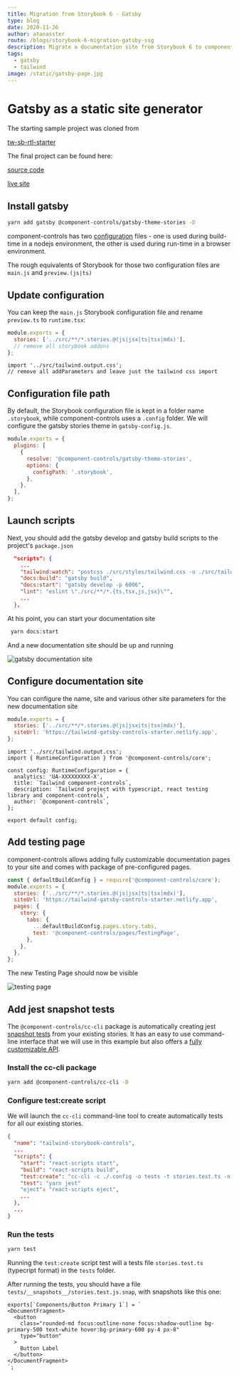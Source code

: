 ```yaml
---
title: Migration from Storybook 6 - Gatsby
type: blog
date: 2020-11-26
author: atanasster
route: /blogs/storybook-6-migration-gatsby-ssg
description: Migrate a documentation site from Storybook 6 to component-controls using Gatsby as the static site generator.
tags:
  - gatsby
  - tailwind
image: /static/gatsby-page.jpg
---
```



# Gatsby as a static site generator

The starting sample project was cloned from

[tw-sb-rtl-starter](https://github.com/ssengalanto/tw-sb-rtl-starter)

The final project can be found here:

[source code](https://github.com/ccontrols/tailwind-gatsby-controls-starter)

[live site](https://tailwind-gatsby-controls-starter.netlify.app/docs/components-button--primary)

## Install gatsby

```sh
yarn add gatsby @component-controls/gatsby-theme-stories -D
```

component-controls has two [configuration](/configuration/overview/) files - one is used during build-time in a nodejs environment, the other is used during run-time in a browser environment.

The rough equivalents of Storybook for those two configuration files are `main.js` and `preview.(js|ts)`

## Update configuration

You can keep the `main.js` Storybook configuration file and rename `preview.ts` to `runtime.tsx`:

```js:title=.storybook/main.js
module.exports = {
  stories: ['../src/**/*.stories.@(js|jsx|ts|tsx|mdx)'],
  // remove all storybook addons
};
```

```js:title=.storybook/runtime.tsx
import '../src/tailwind.output.css';
// remove all addParameters and leave just the tailwind css import
```

## Configuration file path

By default, the Storybook configuration file is kept in a folder name `.storybook`, while component-controls uses a `.config` folder. We will configure the gatsby stories theme in `gatsby-config.js`.

```js:title=gatsby-config.js
module.exports = {
  plugins: [
    {
      resolve: '@component-controls/gatsby-theme-stories',
      options: {
        configPath: '.storybook',
      },
    },
  ],
};
```

## Launch scripts

Next, you should add the gatsby develop and gatsby build scripts to the project's `package.json`

```json:title=package.json {4-5}
  "scripts": {
    ...
    "tailwind:watch": "postcss ./src/styles/tailwind.css -o ./src/tailwind.output.css --watch",
    "docs:build": "gatsby build",
    "docs:start": "gatsby develop -p 6006",
    "lint": "eslint \"./src/**/*.{ts,tsx,js,jsx}\"",
    ...
  },
```

At his point, you can start your documentation site

```sh
 yarn docs:start
```

And a new documentation site should be up and running

<img alt="gatsby documentation site" title="gatsby site" src={gatsbyImg} />

## Configure documentation site

You can configure the name, site and various other site parameters for the new documentation site

```js:title=.storybook/main.js {3}
module.exports = {
  stories: ['../src/**/*.stories.@(js|jsx|ts|tsx|mdx)'],
  siteUrl: 'https://tailwind-gatsby-controls-starter.netlify.app',
};
```

```js:title=.storybook/runtime.tsx {2-12}
import '../src/tailwind.output.css';
import { RuntimeConfiguration } from '@component-controls/core';

const config: RuntimeConfiguration = {
  analytics: 'UA-XXXXXXXXX-X',
  title: `Tailwind component-controls`,
  description: `Tailwind project with typescript, react testing library and component-controls`,
  author: `@component-controls`,
};

export default config;
```

## Add testing page

component-controls allows adding fully customizable documentation pages to your site and comes with package of pre-configured pages.

```js:title=.storybook/main.js {5-15}
const { defaultBuildConfig } = require('@component-controls/core');
module.exports = {
  stories: ['../src/**/*.stories.@(js|jsx|ts|tsx|mdx)'],
  siteUrl: 'https://tailwind-gatsby-controls-starter.netlify.app',
  pages: {
    story: {
      tabs: {
        ...defaultBuildConfig.pages.story.tabs,
        test: '@component-controls/pages/TestingPage',
      },
    },
  },
};
```

The new Testing Page should now be visible

<img alt="testing page" title="testing page" src={testingPageImg} />

## Add jest snapshot tests

The `@component-controls/cc-cli` package is automatically creating jest [snapshot tests](/tutorial/testing/jest-snapshots) from your existing stories. It has an easy to use command-line interface that we will use in this example but also offers a [fully customizable API](/blogs/custom-test-runners).

### Install the cc-cli package

```sh
yarn add @component-controls/cc-cli -D
```

### Configure test:create script

We will launch the `cc-cli` command-line tool to create automatically tests for all our existing stories.

```js:title=package.json {7}
{
  "name": "tailwind-storybook-controls",
  ...
  "scripts": {
    "start": "react-scripts start",
    "build": "react-scripts build",
    "test:create": "cc-cli -c ./.config -o tests -t stories.test.ts -n components -f ts",
    "test": "yarn jest"
    "eject": "react-scripts eject",
    ...
  },
  ...
}
```

### Run the tests

```sh
yarn test
```

Running the `test:create` script test will a tests file `stories.test.ts` (typecript format) in the `tests` folder.

After running the tests, you should have a file `tests/__snapshots__/stories.test.js.snap`, with snapshots like this one:

```js:title=tests/__snapshots__/stories.test.js.snap
exports[`Components/Button Primary 1`] = `
<DocumentFragment>
  <button
    class="rounded-md focus:outline-none focus:shadow-outline bg-primary-500 text-white hover:bg-primary-600 py-4 px-8"
    type="button"
  >
    Button Label
  </button>
</DocumentFragment>
`;
```
